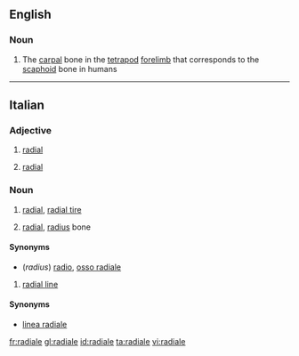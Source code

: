 ==English==

===Noun===
{{en-noun|radialia}}

# The [[carpal]] bone in the [[tetrapod]] [[forelimb]] that corresponds to the [[scaphoid]] bone in humans

----
==Italian==

===Adjective===
{{it-adj|radial|e|i}}

#{{biology|geometry|physics|lang=it}} [[radial]]
#{{skeleton|lang=it}} [[radial]]

===Noun===
{{it-noun|radial|m|e|i}}

# [[radial]], [[radial tire]]
#{{skeleton|lang=it}} [[radial]], [[radius]] bone 

====Synonyms====
*(''radius'') [[radio#Italian|radio]], [[osso radiale]]


{{it-noun|radial|f|e|i}}

#{{geometry|lang=it}} [[radial line]]

====Synonyms====
* [[linea radiale]]

[[fr:radiale]]
[[gl:radiale]]
[[id:radiale]]
[[ta:radiale]]
[[vi:radiale]]